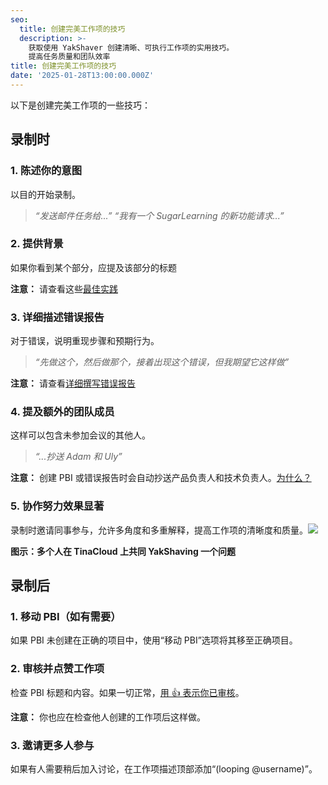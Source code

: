 ```yaml
---
seo:
  title: 创建完美工作项的技巧
  description: >-
    获取使用 YakShaver 创建清晰、可执行工作项的实用技巧。
    提高任务质量和团队效率
title: 创建完美工作项的技巧
date: '2025-01-28T13:00:00.000Z'
---
```


以下是创建完美工作项的一些技巧：

## 录制时

### 1. 陈述你的意图

以目的开始录制。

> *“发送邮件任务给...”*
> *“我有一个 SugarLearning 的新功能请求...”*

### 2. 提供背景

如果你看到某个部分，应提及该部分的标题

**注意：** 请查看这些[最佳实践](/docs/giving-context)

### 3. 详细描述错误报告

对于错误，说明重现步骤和预期行为。

> *“先做这个，然后做那个，接着出现这个错误，但我期望它这样做”*

**注意：** 请查看[详细撰写错误报告](https://www.ssw.com.au/rules/report-bugs-and-suggestions/#tip-1-draft-your-bug-with-enough-details)

### 4. 提及额外的团队成员

这样可以包含未参加会议的其他人。

> *“...抄送 Adam 和 Uly”*

**注意：** 创建 PBI 或错误报告时会自动抄送产品负责人和技术负责人。[为什么？](/docs/user-mention-guidelines-in-work-item-descriptions)

### 5. 协作努力效果显著

录制时邀请同事参与，允许多角度和多重解释，提高工作项的清晰度和质量。![](/tinacloud-two-people-yakshave.png)

**图示：多个人在 TinaCloud 上共同 YakShaving 一个问题**

## 录制后

### 1. 移动 PBI（如有需要）

如果 PBI 未创建在正确的项目中，使用“移动 PBI”选项将其移至正确项目。

### 2. 审核并点赞工作项

检查 PBI 标题和内容。如果一切正常，[用 👍 表示你已审核](https://www.ssw.com.au/rules/react-to-reviewed-pbis)。

**注意：** 你也应在检查他人创建的工作项后这样做。

### 3. 邀请更多人参与

如果有人需要稍后加入讨论，在工作项描述顶部添加“(looping @username)”。